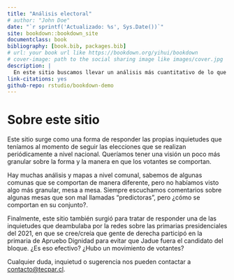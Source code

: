 ```yaml
--- 
title: "Análisis electoral"
# author: "John Doe"
date: "`r sprintf('Actualizado: %s', Sys.Date())`"
site: bookdown::bookdown_site
documentclass: book
bibliography: [book.bib, packages.bib]
# url: your book url like https://bookdown.org/yihui/bookdown
# cover-image: path to the social sharing image like images/cover.jpg
description: |
  En este sitio buscamos llevar un análisis más cuantitativo de lo que son los resultados de diferentes elecciones
link-citations: yes
github-repo: rstudio/bookdown-demo
---
```


# Sobre este sitio {-}

Este sitio surge como una forma de responder las propias inquietudes que teníamos al momento de seguir las elecciones que se realizan periódicamente a nivel nacional. Queríamos tener una visión un poco más granular sobre la forma y la manera en que los votantes se comportan. 

Hay muchas análisis y mapas a nivel comunal, sabemos de algunas comunas que se comportan de manera diferente, pero no habíamos visto algo más granular, mesa a mesa. Siempre escuchamos comentarios sobre algunas mesas que son mal llamadas "predictoras", pero ¿cómo se comportan en su conjunto?. 

Finalmente, este sitio también surgió para tratar de responder una de las inquietudes que deambulaba por la redes sobre las primarias presidenciales del 2021, en que se cree/creía que gente de derecha participó en la primaria de Apruebo Dignidad para evitar que Jadue fuera el candidato del bloque. ¿Es eso efectivo? ¿Hubo un movimiento de votantes?

Cualquier duda, inquietud o sugerencia nos pueden contactar a [contacto@tecpar.cl](mailto:contacto@tecpar.cl).